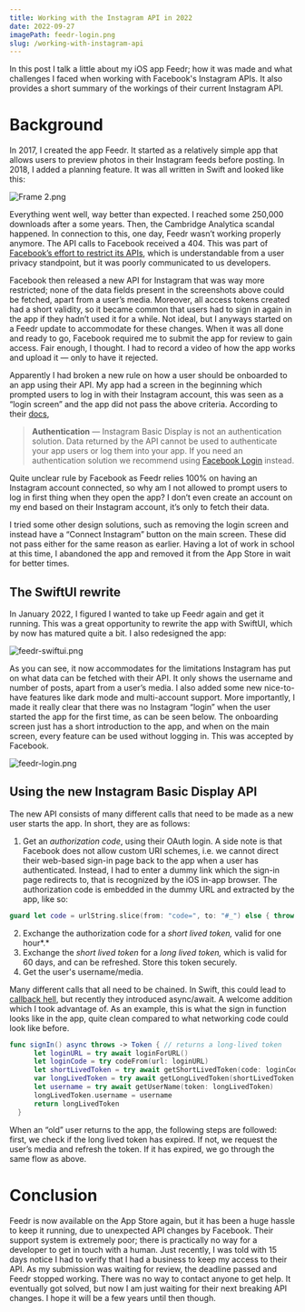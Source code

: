```yaml
---
title: Working with the Instagram API in 2022
date: 2022-09-27
imagePath: feedr-login.png
slug: /working-with-instagram-api
---
```


In this post I talk a little about my iOS app Feedr; how it was made and what challenges I faced when working with Facebook's Instagram APIs. It also provides a short summary of the workings of their current Instagram API.

# Background

In 2017, I created the app Feedr. It started as a relatively simple app that allows users to preview photos in their Instagram feeds before posting. In 2018, I added a planning feature. It was all written in Swift and looked like this:

![Frame 2.png](images/Frame_2.png)

Everything went well, way better than expected. I reached some 250,000 downloads after a some years. Then, the Cambridge Analytica scandal happened. In connection to this, one day, Feedr wasn’t working properly anymore. The API calls to Facebook received a 404. This was part of [Facebook’s effort to restrict its APIs](https://techcrunch.com/2018/04/04/facebook-instagram-api-shut-down/), which is understandable from a user privacy standpoint, but it was poorly communicated to us developers.

Facebook then released a new API for Instagram that was way more restricted; none of the data fields present in the screenshots above could be fetched, apart from a user’s media. Moreover, all access tokens created had a short validity, so it became common that users had to sign in again in the app if they hadn’t used it for a while. Not ideal, but I anyways started on a Feedr update to accommodate for these changes. When it was all done and ready to go, Facebook required me to submit the app for review to gain access. Fair enough, I thought. I had to record a video of how the app works and upload it — only to have it rejected.

Apparently I had broken a new rule on how a user should be onboarded to an app using their API. My app had a screen in the beginning which prompted users to log in with their Instagram account, this was seen as a “login screen” and the app did not pass the above criteria. According to their [docs](https://developers.facebook.com/docs/instagram-basic-display-api/),

> **Authentication** — Instagram Basic Display is not an authentication solution. Data returned by the API cannot be used to authenticate your app users or log them into your app. If you need an authentication solution we recommend using [Facebook Login](https://developers.facebook.com/docs/facebook-login) instead.

Quite unclear rule by Facebook as Feedr relies 100% on having an Instagram account connected, so why am I not allowed to prompt users to log in first thing when they open the app? I don’t even create an account on my end based on their Instagram account, it’s only to fetch their data.

I tried some other design solutions, such as removing the login screen and instead have a “Connect Instagram” button on the main screen. These did not pass either for the same reason as earlier. Having a lot of work in school at this time, I abandoned the app and removed it from the App Store in wait for better times.

## The SwiftUI rewrite

In January 2022, I figured I wanted to take up Feedr again and get it running. This was a great opportunity to rewrite the app with SwiftUI, which by now has matured quite a bit. I also redesigned the app:

![feedr-swiftui.png](images/feedr-swiftui.png)

As you can see, it now accommodates for the limitations Instagram has put on what data can be fetched with their API. It only shows the username and number of posts, apart from a user’s media. I also added some new nice-to-have features like dark mode and multi-account support. More importantly, I made it really clear that there was no Instagram “login” when the user started the app for the first time, as can be seen below. The onboarding screen just has a short introduction to the app, and when on the main screen, every feature can be used without logging in. This was accepted by Facebook.

![feedr-login.png](images/feedr-login.png)

## Using the new Instagram Basic Display API

The new API consists of many different calls that need to be made as a new user starts the app. In short, they are as follows:

1. Get an _authorization code_, using their OAuth login. A side note is that Facebook does not allow custom URI schemes, i.e. we cannot direct their web-based sign-in page back to the app when a user has authenticated. Instead, I had to enter a dummy link which the sign-in page redirects to, that is recognized by the iOS in-app browser. The authorization code is embedded in the dummy URL and extracted by the app, like so:

```swift
guard let code = urlString.slice(from: "code=", to: "#_") else { throw InstagramLoginError.invalidURL }
```

2. Exchange the authorization code for a _short lived token,_ valid for one hour*.*
3. Exchange the _short lived token_ for a _long lived token,_ which is valid for 60 days, and can be refreshed. Store this token securely.
4. Get the user's username/media.

Many different calls that all need to be chained. In Swift, this could lead to [callback hell](https://swiftrocks.com/avoiding-callback-hell-in-swift), but recently they introduced async/await. A welcome addition which I took advantage of. As an example, this is what the sign in function looks like in the app, quite clean compared to what networking code could look like before.

```swift
func signIn() async throws -> Token { // returns a long-lived token
      let loginURL = try await loginForURL()
      let loginCode = try codeFrom(url: loginURL)
      let shortLivedToken = try await getShortLivedToken(code: loginCode)
      var longLivedToken = try await getLongLivedToken(shortLivedToken: shortLivedToken)
      let username = try await getUserName(token: longLivedToken)
      longLivedToken.username = username
      return longLivedToken
  }
```

When an “old” user returns to the app, the following steps are followed: first, we check if the long lived token has expired. If not, we request the user’s media and refresh the token. If it has expired, we go through the same flow as above.

# Conclusion

Feedr is now available on the App Store again, but it has been a huge hassle to keep it running, due to unexpected API changes by Facebook. Their support system is extremely poor; there is practically no way for a developer to get in touch with a human. Just recently, I was told with 15 days notice I had to verify that I had a business to keep my access to their API. As my submission was waiting for review, the deadline passed and Feedr stopped working. There was no way to contact anyone to get help. It eventually got solved, but now I am just waiting for their next breaking API changes. I hope it will be a few years until then though.

